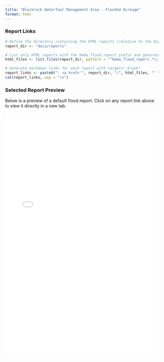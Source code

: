 ```yaml
---
title: "Blackrock Waterfowl Management Area - Flooded Acreage"
format: html
---
```



### Report Links

```r
# Define the directory containing the HTML reports (relative to the Quarto project root)
report_dir <- "docs/reports"

# List only HTML reports with the bwma_flood_report prefix and generate links
html_files <- list.files(report_dir, pattern = "^bwma_flood_report.*\\.html$", full.names = FALSE)

# Generate markdown links for each report with target="_blank"
report_links <- paste0("- <a href='", report_dir, "/", html_files, "' target='_blank'>", html_files, "</a>")
cat(report_links, sep = "\n")


```

### Selected Report Preview

Below is a preview of a default flood report. Click on any report link above to view it directly in a new tab.

<!-- HTML iframe to embed a specific report --> <iframe src="docs/reports/bwma_flood_report_2025-03-01_0.16.html" width="100%" height="800px" style="border: none;" id="report-frame"></iframe> 


